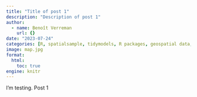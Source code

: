 ```yaml
---
title: "Title of post 1"
description: "Description of post 1"
author:
  - name: Benoît Verreman
    url: {}
date: "2023-07-24"
categories: [R, spatialsample, tidymodels, R packages, geospatial data, Tutorials]
image: map.jpg
format: 
  html:
    toc: true
engine: knitr
---
```


I'm testing. Post 1